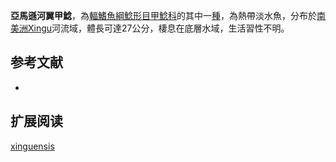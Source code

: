 {{Speciesbox
| name = 亞馬遜河翼甲鯰
| image = 
| image_width = 250px
| image_caption = 
| status = NE
| status_system = IUCN3.1
| genus = Pterygoplichthys
| species = xinguensis
| authority = [[Weber|Weber]], 1991
| synonyms = *''Glyptoperichthys xinguensis '',Weber, 1991 
}}

'''亞馬遜河翼甲鯰'''，為[[輻鰭魚綱|輻鰭魚綱]][[鯰形目|鯰形目]][[甲鯰科|甲鯰科]]的其中一[[種|種]]，為熱帶淡水魚，分布於[[南美洲|南美洲]]Xingu河流域，體長可達27公分，棲息在底層水域，生活習性不明。

==参考文献==
*{{FishBase_species|genus=Pterygoplichthys|species=xinguensis|year=2015|month=1}}

== 扩展阅读 ==
{{refbegin}}
{{wikispecies-inline|Pterygoplichthys xinguensis |亞馬遜河翼甲鯰}}
{{refend}}
{{Taxonbar|from=Q5518060}}

[[Category:翼甲鯰屬|xinguensis]]